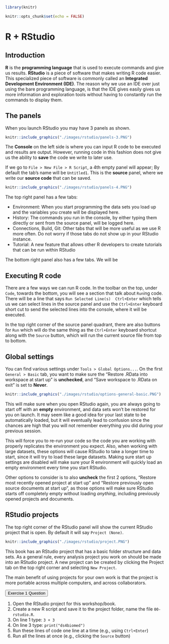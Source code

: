 ```r
library(knitr)

knitr::opts_chunk$set(echo = FALSE)
```

# R + RStudio

## Introduction {#rstudio-intro}

**R** is the **programming language** that is used to execute commands and give us results.
**RStudio** is a piece of software that makes writing R code easier.
This specialized piece of software is commonly called an **Integrated Development Environment (IDE)**.
The reason why we use an IDE over just using the bare programming language,
is that the IDE gives easily gives us more information and exploration tools without having to constantly
run the commands to display them.

## The panels

When you launch RStudio you may have 3 panels as shown.

```r
knitr::include_graphics("./images/rstudio/panels-3.PNG")
```

The **Console** on the left side is where you can input R code to be executed and results are output.
However, running code in this fashion does not give us the ability to **save**
the code we write to later use.

If we go to `File > New File > R Script`, a 4th empty panel will appear;
By default the tab's name will be `Untitled1`.
This is the **source** panel, where we write our **source code** that can be saved.

```r
knitr::include_graphics("./images/rstudio/panels-4.PNG")
```

The top right panel has a few tabs:

- Environment: When you start programming the data sets you load up and the variables you create will be displayed here.
- History: The commands you run in the console, by either typing them directly or sent from the source panel,
  will be logged here.
- Connections, Build, Git: Other tabs that will be more useful as we use R more often.
  Do not worry if those tabs do not show up in your RStudio instance.
- Tutorial: A new feature that allows other R developers to create tutorials that can be run within RStudio

The bottom right panel also has a few tabs.
We will be 

## Executing R code

There are a few ways we can run R code.
In the toolbar on the top, under `Code`, towards the bottom,
you will see a section that talk about `Run`ing code.
There will be a line that says `Run Selected Line(s)  Ctrl+Enter`
which tells us we can select lines in the source panel and use the `Ctrl+Enter` keyboard short cut
to send the selected lines into the console,
where it will be executed.

In the top right corner of the source panel quadrant,
there are also buttons for `Run` which will do the same thing as the `Ctrl+Enter` keyboard shortcut
along with the `Source` button, which will run the current source file from top to bottom.

## Global settings

You can find various settings under `Tools > Global Options...`.
On the first `General > Basic` tab, you want to make sure the "Restore .RData into workspace at start up" is **unchecked**, and "Save workspace to .RData on exit" is set to **Never**.

```r
knitr::include_graphics("./images/rstudio/options-general-basic.PNG")
```

This will make sure when you open RStudio again, you are always going to start off with an **empty** environment,
and data sets won't be restored for you on launch.
It may seem like a good idea for your last state to be automatically loaded,
but it will eventually lead to confusion since the chances are high that you will not remember everything you did during your previous session.

This will force you to re-run your code so the code you are working with properly replicates the environment you expect.
Also, when working with large datasets, these options will cause RStudio to take a longer time to start,
since it will try to load these large datasets.
Making sure start up settings are disabled will make sure your R environment will quickly load an empty environment every time you start RStudio.

Other options to consider is to also **uncheck** the first 2 options, "Restore most recently opened project at start up" and "Restore previously open source documents at start up",
as those options will make sure RStudio starts off completely empty without loading *anything*,
including previously opened projects and documents.

## RStudio projects {#rstudio-projects}

The top right corner of the RStudio panel will show the current RStudio project that is open.
By default it will say `Project (None)`.

```r
knitr::include_graphics("./images/rstudio/project.PNG")
```

This book has an RStudio project that has a basic folder structure and data sets.
As a general rule, every analysis project you work on should be made into an RStudio project.
A new project can be created by clicking the Project tab on the top right corner and selecting `New Project`.

The main benefit of using projects for your own work is that the project is more portable across multiple computers,
and across collaborators.

<button class="accordion" id="question">Exercise 1 Question</button>
:::{.panel-question}
1. Open the RStudio project for this workshop/book.
2. Create a new R script and save it to the project folder, name the file `00-rstudio.R`.
3. On line 1 type: `3 + 3` 
4. On line 3 type: `print("ds4biomed")`
5. Run these lines of code one line at a time (e.g., using `Ctrl+Enter`)
6. Run all the lines at once (e.g., clicking the `Source` button)
:::

<script>
var acc = document.getElementsByClassName("accordion");
var i;

for (i = 0; i < acc.length; i++) {
  acc[i].addEventListener("click", function() {
    this.classList.toggle("active");
    var panel = this.nextElementSibling;
    if (panel.style.display === "block") {
      panel.style.display = "none";
    } else {
      panel.style.display = "block";
    }
  });
}
</script>
